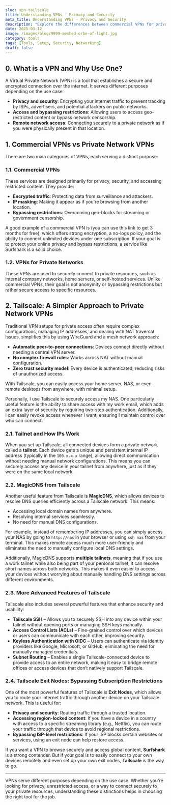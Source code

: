 ```yaml
---
slug: vpn-tailscale
title: Understanding VPNs - Privacy and Security
meta_title: Understanding VPNs - Privacy and Security
description: "Explore the differences between commercial VPNs for privacy and security and private network VPNs for secure remote access. Learn how Tailscale simplifies private VPN setups and how exit nodes can help bypass restrictions."
date: 2025-03-12
image: /images/blog/9999-meshed-orbe-of-light.jpg
category: tools
tags: [Tools, Setup, Security, Networking]
draft: false
---
```


## 0. What is a VPN and Why Use One?
A Virtual Private Network (VPN) is a tool that establishes a secure and encrypted connection over the internet. It serves different purposes depending on the use case:

- **Privacy and security**: Encrypting your internet traffic to prevent tracking by ISPs, advertisers, and potential attackers on public networks.
- **Access and bypassing restrictions**: Allowing users to access geo-restricted content or bypass network censorship.
- **Remote network access**: Connecting securely to a private network as if you were physically present in that location.

## 1. Commercial VPNs vs Private Network VPNs
There are two main categories of VPNs, each serving a distinct purpose:

### 1.1. Commercial VPNs
These services are designed primarily for privacy, security, and accessing restricted content. They provide:

- **Encrypted traffic**: Protecting data from surveillance and attackers.
- **IP masking**: Making it appear as if you're browsing from another location.
- **Bypassing restrictions**: Overcoming geo-blocks for streaming or government censorship.

A good example of a commercial VPN is <FancyLink linkText="Surfshark" url="https://surfshark.club/friend/FgNz9XN5"/> (you can use this link to get 3 months for free), which offers strong encryption, a no-logs policy, and the ability to connect unlimited devices under one subscription. If your goal is to protect your online privacy and bypass restrictions, a service like Surfshark is a solid choice.

### 1.2. VPNs for Private Networks
These VPNs are used to securely connect to private resources, such as internal company networks, home servers, or self-hosted services. Unlike commercial VPNs, their goal is not anonymity or bypassing restrictions but rather secure access to specific resources.

## 2. Tailscale: A Simpler Approach to Private Network VPNs
Traditional VPN setups for private access often require complex configurations, managing IP addresses, and dealing with NAT traversal issues. <FancyLink linkText="Tailscale" url="https://tailscale.com/"/> simplifies this by using WireGuard and a mesh network approach:

- **Automatic peer-to-peer connections**: Devices connect directly without needing a central VPN server.
- **No complex firewall rules**: Works across NAT without manual configuration.
- **Zero trust security model**: Every device is authenticated, reducing risks of unauthorized access.

With Tailscale, you can easily access your home server, NAS, or even remote desktops from anywhere, with minimal setup.

Personally, I use Tailscale to securely access my NAS. One particularly useful feature is the ability to share access with my work email, which adds an extra layer of security by requiring two-step authentication. Additionally, I can easily revoke access whenever I want, ensuring I maintain control over who can connect.

### 2.1. Tailnet and How IPs Work
When you set up Tailscale, all connected devices form a private network called a **tailnet**. Each device gets a unique and persistent internal IP address (typically in the `100.x.x.x` range), allowing direct communication without needing manual network configurations. This means you can securely access any device in your tailnet from anywhere, just as if they were on the same local network.

### 2.2. MagicDNS from Tailscale
Another useful feature from Tailscale is **MagicDNS**, which allows devices to resolve DNS queries efficiently across a Tailscale network. This means:

- Accessing local domain names from anywhere.
- Resolving internal services seamlessly.
- No need for manual DNS configurations.

For example, instead of remembering IP addresses, you can simply access your NAS by going to `http://nas` in your browser or using `ssh nas` from your terminal. This makes remote access much more user-friendly and eliminates the need to manually configure local DNS settings.

Additionally, MagicDNS supports **multiple tailnets**, meaning that if you use a work tailnet while also being part of your personal tailnet, it can resolve short names across both networks. This makes it even easier to access your devices without worrying about manually handling DNS settings across different environments.

### 2.3. More Advanced Features of Tailscale
Tailscale also includes several powerful features that enhance security and usability:

- **Tailscale SSH** – Allows you to securely SSH into any device within your tailnet without opening ports or managing SSH keys manually.
- **Access Control Lists (ACLs)** – Fine-grained control over which devices or users can communicate with each other, improving security.
- **Keyless Authentication with OIDC** – Users can authenticate via identity providers like Google, Microsoft, or GitHub, eliminating the need for manually managed credentials.
- **Subnet Routing** – Enables a single Tailscale-connected device to provide access to an entire network, making it easy to bridge remote offices or access devices that don’t natively support Tailscale.

### 2.4. Tailscale Exit Nodes: Bypassing Subscription Restrictions
One of the most powerful features of Tailscale is **Exit Nodes**, which allows you to route your internet traffic through another device on your Tailscale network. This is useful for:

- **Privacy and security**: Routing traffic through a trusted location.
- **Accessing region-locked content**: If you have a device in a country with access to a specific streaming library (e.g., Netflix), you can route your traffic through that device to avoid regional restrictions.
- **Bypassing ISP-level restrictions**: If your ISP blocks certain websites or services, using an exit node can help restore access.

If you want a VPN to browse securely and access global content, **Surfshark** is a strong contender. But if your goal is to easily connect to your own devices remotely and even set up your own exit nodes, **Tailscale** is the way to go.

---

VPNs serve different purposes depending on the use case. Whether you're looking for privacy, unrestricted access, or a way to connect securely to your private resources, understanding these distinctions helps in choosing the right tool for the job.
